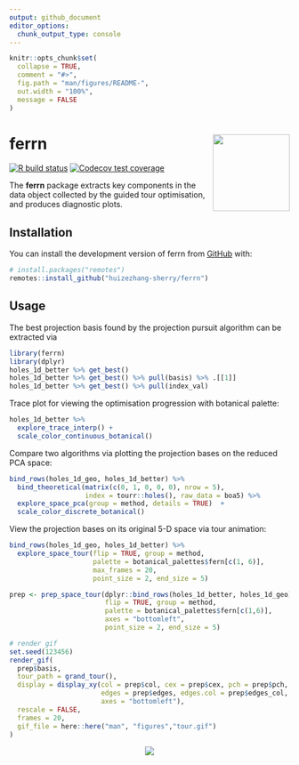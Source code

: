 ```yaml
---
output: github_document
editor_options: 
  chunk_output_type: console
---
```


<!-- README.md is generated from README.Rmd. Please edit that file -->

```r
knitr::opts_chunk$set(
  collapse = TRUE,
  comment = "#>",
  fig.path = "man/figures/README-",
  out.width = "100%", 
  message = FALSE
)
```

# ferrn <a href='https://huizezhang-sherry.github.io/ferrn/'><img src='man/figures/logo.png' align="right" height="138.5" /></a>
<!-- badges: start -->
[![R build status](https://github.com/huizezhang-sherry/ferrn/workflows/R-CMD-check/badge.svg)](https://github.com/huizezhang-sherry/ferrn/actions)
[![Codecov test coverage](https://codecov.io/gh/huizezhang-sherry/ferrn/branch/master/graph/badge.svg)](https://codecov.io/gh/huizezhang-sherry/ferrn?branch=master)
<!-- badges: end -->

The **ferrn** package extracts key components in the data object collected by the guided tour optimisation, and produces diagnostic plots. 

## Installation

You can install the development version of ferrn from [GitHub](https://github.com/) with:

```r
# install.packages("remotes")
remotes::install_github("huizezhang-sherry/ferrn")
```


## Usage

The best projection basis found by the projection pursuit algorithm can be extracted via 

```r
library(ferrn)
library(dplyr)
holes_1d_better %>% get_best()
holes_1d_better %>% get_best() %>% pull(basis) %>% .[[1]]
holes_1d_better %>% get_best() %>% pull(index_val)
```


Trace plot for viewing the optimisation progression with botanical palette:

```r
holes_1d_better %>% 
  explore_trace_interp() + 
  scale_color_continuous_botanical()
```

Compare two algorithms via plotting the projection bases on the reduced PCA space:


```r
bind_rows(holes_1d_geo, holes_1d_better) %>%
  bind_theoretical(matrix(c(0, 1, 0, 0, 0), nrow = 5),
                   index = tourr::holes(), raw_data = boa5) %>% 
  explore_space_pca(group = method, details = TRUE)  +
  scale_color_discrete_botanical()
```


View the projection bases on its original 5-D space via tour animation:

```r
bind_rows(holes_1d_geo, holes_1d_better) %>%
  explore_space_tour(flip = TRUE, group = method,
                     palette = botanical_palettes$fern[c(1, 6)],
                     max_frames = 20, 
                     point_size = 2, end_size = 5)
```

```r
prep <- prep_space_tour(dplyr::bind_rows(holes_1d_better, holes_1d_geo), 
                        flip = TRUE, group = method, 
                        palette = botanical_palettes$fern[c(1,6)], 
                        axes = "bottomleft",
                        point_size = 2, end_size = 5)

# render gif
set.seed(123456)
render_gif(
  prep$basis,
  tour_path = grand_tour(),
  display = display_xy(col = prep$col, cex = prep$cex, pch = prep$pch,
                       edges = prep$edges, edges.col = prep$edges_col,
                       axes = "bottomleft"),
  rescale = FALSE,
  frames = 20,
  gif_file = here::here("man", "figures","tour.gif")
)
```


<p align="center">
  <img src="man/figures/tour.gif">
</p>
